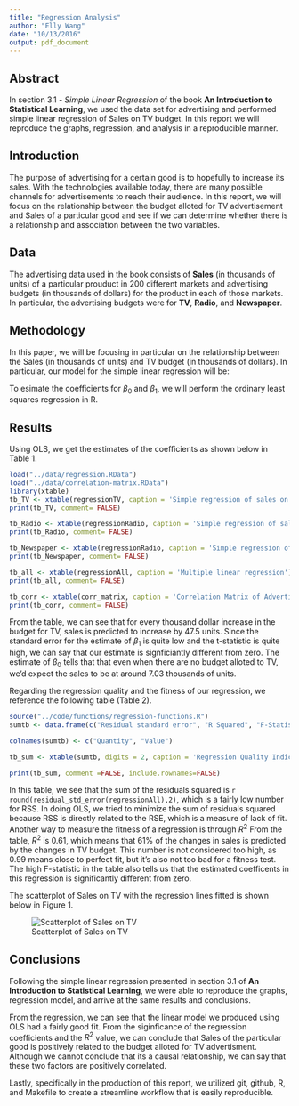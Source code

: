 ```yaml
---
title: "Regression Analysis"
author: "Elly Wang"
date: "10/13/2016"
output: pdf_document
---
```



## Abstract
In section 3.1 - *Simple Linear Regression* of the book **An Introduction to Statistical Learning**, we used the data set for advertising and performed simple linear regression of Sales on TV budget. In this report we will reproduce the graphs, regression, and analysis in a reproducible manner.  

## Introduction
The purpose of advertising for a certain good is to hopefully to increase its sales. With the technologies available today, there are many possible channels for advertisements to reach their audience. In this report, we will focus on the relationship between the budget alloted for TV advertisement and Sales of a particular good and see if we can determine whether there is a relationship and association between the two variables. 

## Data 
The advertising data used in the book consists of **Sales** (in thousands of units) of a particular prouduct in 200 different markets and advertising budgets (in thousands of dollars) for the product in each of those markets. In particular, the advertising budgets were for **TV**, **Radio**, and **Newspaper**. 

## Methodology
In this paper, we will be focusing in particular on the relationship between the Sales (in thousands of units) and TV budget (in thousands of dollars). In particular, our model for the simple linear regression will be: 

\begin{center}

 Sales  = $\beta_0$ + $\beta_1$ * TV

\end{center}

 To esimate the coefficients for $\beta_0$ and $\beta_1$, we will perform the ordinary least squares regression in R. 

## Results

Using OLS, we get the estimates of the coefficients as shown below in Table 1.

```r
load("../data/regression.RData")
load("../data/correlation-matrix.RData")
library(xtable)
tb_TV <- xtable(regressionTV, caption = 'Simple regression of sales on TV')
print(tb_TV, comment= FALSE)
```

```r
tb_Radio <- xtable(regressionRadio, caption = 'Simple regression of sales on Radio')
print(tb_Radio, comment= FALSE)
```

```r
tb_Newspaper <- xtable(regressionRadio, caption = 'Simple regression of sales on Newspaper')
print(tb_Newspaper, comment= FALSE)
```

```r
tb_all <- xtable(regressionAll, caption = 'Multiple linear regression')
print(tb_all, comment= FALSE)
```

```r
tb_corr <- xtable(corr_matrix, caption = 'Correlation Matrix of Advertising Data')
print(tb_corr, comment= FALSE)
```

From the table, we can see that for every thousand dollar increase in the budget for TV, sales is predicted to increase by 47.5 units. Since the standard error for the estimate of $\beta_1$ is quite low and the t-statistic is quite high, we can say that our estimate is signficiantly different from zero.
The estimate of $\beta_0$ tells that that even when there are no budget alloted to TV, we'd expect the sales to be at around 7.03 thousands of units. 

Regarding the regression quality and the fitness of our regression, we reference the following table (Table 2). 

```r
source("../code/functions/regression-functions.R")
sumtb <- data.frame(c("Residual standard error", "R Squared", "F-Statistics") ,c(residual_std_error(regressionAll), r_squared(regressionAll), f_statistic(regressionAll)))

colnames(sumtb) <- c("Quantity", "Value")

tb_sum <- xtable(sumtb, digits = 2, caption = 'Regression Quality Indicies')

print(tb_sum, comment =FALSE, include.rownames=FALSE)

```

In this table, we see that the sum of the residuals squared is `r round(residual_std_error(regressionAll),2)`, which is a fairly low number for RSS. In doing OLS, we tried to minimize the sum of residuals squared because RSS is directly related to the RSE, which is a measure of lack of fit.  
Another way to measure the fitness of a regression is through $R^2$ From the table, $R^2$ is 0.61, which means that 61% of the changes in sales is predicted by the changes in TV budget. This number is not considered too high, as 0.99 means close to perfect fit, but it's also not too bad for a fitness test. 
The high F-statistic in the table also tells us that the estimated coefficents in this regression is significantly different from zero. 

The scatterplot of Sales on TV with the regression lines fitted is shown below in Figure 1.

![Scatterplot of Sales on TV](../images/scatterplot-tv-sales.png)

## Conclusions

Following the simple linear regression presented in section 3.1 of **An Introduction to Statistical Learning**, we were able to reproduce the graphs, regression model, and arrive at the same results and conclusions. 

From the regression, we can see that the linear model we produced using OLS had a fairly good fit. From the siginficance of the regression coefficients and the $R^2$ value, we can conclude that Sales of the particular good is positively related to the budget alloted for TV advertisment. Although we cannot conclude that its a causal relationship, we can say that these two factors are positively correlated. 

Lastly, specifically in the production of this report, we utilized git, github, R, and Makefile to create a streamline workflow that is easily reproducible.